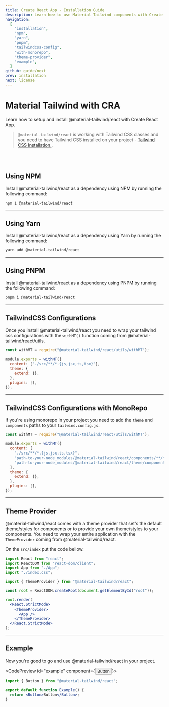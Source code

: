 ```yaml
---
title: Create React App - Installation Guide
description: Learn how to use Material Tailwind components with Create React App and Tailwind CSS to easily create elegant and flexible pages.
navigation:
  [
    "installation",
    "npm",
    "yarn",
    "pnpm",
    "tailwindcss-config",
    "with-monorepo",
    "theme-provider",
    "example",
  ]
github: guide/next
prev: installation
next: license
---
```


# Material Tailwind with CRA

<span id="installation" className="scroll-mt-48" />
Learn how to setup and install @material-tailwind/react with Create React App.

> `@material-tailwind/react` is working with Tailwind CSS classes and you need to have Tailwind CSS installed on your project - <a href="https://tailwindcss.com/docs/guides/create-react-app?ref=material-tailwind" target="_blank" className="font-medium hover:text-blue-500 transition-colors">Tailwind CSS Installation.</a>.

<br />
<br />

## Using NPM

Install @material-tailwind/react as a dependency using NPM by running the following command:

<span id="npm" className="scroll-mt-48" />

```bash
npm i @material-tailwind/react
```

---

## Using Yarn

Install @material-tailwind/react as a dependency using Yarn by running the following command:

<span id="yarn" className="scroll-mt-48" />

```bash
yarn add @material-tailwind/react
```

---

## Using PNPM

Install @material-tailwind/react as a dependency using PNPM by running the following command:

<span id="pnpm" className="scroll-mt-48" />

```bash
pnpm i @material-tailwind/react
```

---

## TailwindCSS Configurations

<span id="tailwindcss-config" className="scroll-mt-48" />

Once you install @material-tailwind/react you need to wrap your tailwind css configurations with the <Code>withMT()</Code> function coming from @material-tailwind/react/utils.

```js {1, 3, 9}
const withMT = require("@material-tailwind/react/utils/withMT");

module.exports = withMT({
  content: ["./src/**/*.{js,jsx,ts,tsx}"],
  theme: {
    extend: {},
  },
  plugins: [],
});
```

---

## TailwindCSS Configurations with MonoRepo

<span id="with-monorepo" className="scroll-mt-48" />

If you're using monorepo in your project you need to add the `theme` and `components` paths to your `tailwind.config.js`.

```js {6,7}
const withMT = require("@material-tailwind/react/utils/withMT");

module.exports = withMT({
  content: [
    "./src/**/*.{js,jsx,ts,tsx}",
    "path-to-your-node_modules/@material-tailwind/react/components/**/*.{js,ts,jsx,tsx}",
    "path-to-your-node_modules/@material-tailwind/react/theme/components/**/*.{js,ts,jsx,tsx}",
  ],
  theme: {
    extend: {},
  },
  plugins: [],
});
```

---

## Theme Provider

<span id="theme-provider" className="scroll-mt-48" />

@material-tailwind/react comes with a theme provider that set's the default theme/styles for components or to provide your own theme/styles to your components. You need to wrap your entire application with the <Code>ThemeProvider</Code> coming from @material-tailwind/react.

On the <Code>src/index</Code> put the code bellow.

```jsx {6, 12, 14}
import React from "react";
import ReactDOM from "react-dom/client";
import App from "./App";
import "./index.css";

import { ThemeProvider } from "@material-tailwind/react";

const root = ReactDOM.createRoot(document.getElementById("root"));

root.render(
  <React.StrictMode>
    <ThemeProvider>
      <App />
    </ThemeProvider>
  </React.StrictMode>
);
```

---

## Example

Now you're good to go and use @material-tailwind/react in your project.

<CodePreview id="example" component={<Button>Button</Button>}>
```jsx
import { Button } from "@material-tailwind/react";

export default function Example() {
  return <Button>Button</Button>;
}
```
</CodePreview>
